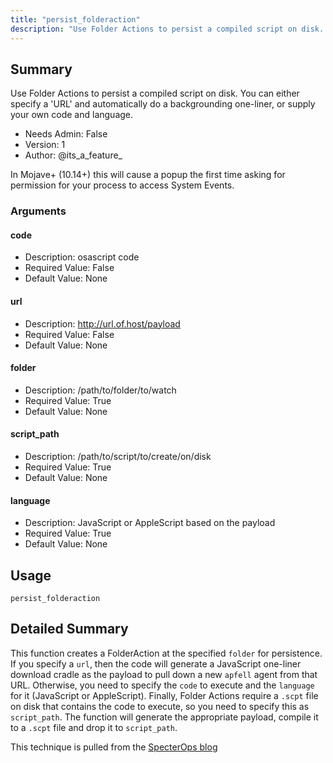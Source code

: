 ```yaml
---
title: "persist_folderaction"
description: "Use Folder Actions to persist a compiled script on disk. You can either specify a 'URL' and automatically do a backgrounding one-liner, or supply your own code and language."
---
```


## Summary

Use Folder Actions to persist a compiled script on disk. You can either specify a 'URL' and automatically do a backgrounding one-liner, or supply your own code and language. 
- Needs Admin: False  
- Version: 1  
- Author: @its_a_feature_  

<Warning>   
In Mojave+ (10.14+) this will cause a popup the first time asking for permission for your process to access System Events.
</Warning>

### Arguments

#### code

- Description: osascript code  
- Required Value: False  
- Default Value: None  

#### url

- Description: http://url.of.host/payload  
- Required Value: False  
- Default Value: None  

#### folder

- Description: /path/to/folder/to/watch  
- Required Value: True  
- Default Value: None  

#### script_path

- Description: /path/to/script/to/create/on/disk  
- Required Value: True  
- Default Value: None  

#### language

- Description:  JavaScript or AppleScript based on the payload
- Required Value: True  
- Default Value: None  

## Usage

```
persist_folderaction
```


## Detailed Summary
This function creates a FolderAction at the specified `folder` for persistence. If you specify a `url`, then the code will generate a JavaScript one-liner download cradle as the payload to pull down a new `apfell` agent from that URL. Otherwise, you need to specify the `code` to execute and the `language` for it (JavaScript or AppleScript). Finally, Folder Actions require a `.scpt` file on disk that contains the code to execute, so you need to specify this as `script_path`. The function will generate the appropriate payload, compile it to a `.scpt` file and drop it to `script_path`.

This technique is pulled from the [SpecterOps blog](https://posts.specterops.io/folder-actions-for-persistence-on-macos-8923f222343d)
